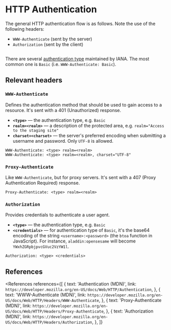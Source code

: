 
# HTTP Authentication

The general HTTP authentication flow is as follows. Note the use of the following headers:

- `WWW-Authenticate` (sent by the server)
- `Authorization` (sent by the client)

<Image
  path="/res/web/http/authentication-flow.png"
  caption="Basic HTTP authentication flow"
  sourceString="MDN"
  sourceLink="https://developer.mozilla.org/en-US/docs/Web/HTTP/Authentication"
/>

There are several [authentication type](https://developer.mozilla.org/en-US/docs/Web/HTTP/Authentication#authentication_schemes) maintained by IANA. The most common one is `Basic` (i.e. `WWW-Authenticate: Basic`).

## Relevant headers

### `WWW-Authenticate`

Defines the authentication method that should be used to gain access to a resource. It's sent with a 401 (Unauthorized) response.

- **`<type>`** &mdash; the authentication type, e.g. `Basic`
- **`realm=<realm>`** &mdash; a description of the protected area, e.g. `realm="Access to the staging site"`
- **`charset=<charset>`** &mdash; the server's preferred encoding when submitting a username and password. Only `UTF-8` is allowed.

```http
WWW-Authenticate: <type> realm=<realm>
WWW-Authenticate: <type> realm=<realm>, charset="UTF-8"
```

### `Proxy-Authenticate`

Like `WWW-Authenticate`, but for proxy servers. It's sent with a 407 (Proxy Authentication Required) response.

```http
Proxy-Authenticate: <type> realm=<realm>
```

### `Authorization`

Provides credentials to authenticate a user agent.

- **`<type>`** &mdash; the authentication type, e.g. `Basic`
- **`<credentials>`** &mdash; for authentication type of `Basic`, it's the base64 encoding of the string `<username>:<password>` (the `btoa` function in JavaScript). For instance, `aladdin:opensesame` will become `YWxhZGRpbjpvcGVuc2VzYW1l`.

```http
Authorization: <type> <credentials>
```

## References

<References
  references={[
    {
      text: 'Authentication (MDN)',
      link: `https://developer.mozilla.org/en-US/docs/Web/HTTP/Authentication`,
    },
    {
      text: 'WWW-Authenticate (MDN)',
      link: `https://developer.mozilla.org/en-US/docs/Web/HTTP/Headers/WWW-Authenticate`,
    },
    {
      text: 'Proxy-Authenticate (MDN)',
      link: `https://developer.mozilla.org/en-US/docs/Web/HTTP/Headers/Proxy-Authenticate`,
    },
    {
      text: 'Authorization (MDN)',
      link: `https://developer.mozilla.org/en-US/docs/Web/HTTP/Headers/Authorization`,
    },
  ]}
></References>
